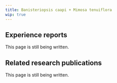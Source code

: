 ---
title: Banisteriopsis caapi + Mimosa tenuiflora
wip: true
---

## Experience reports

This page is still being written.

## Related research publications

This page is still being written.

